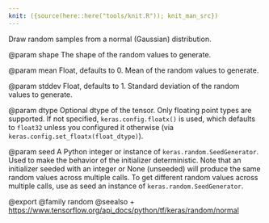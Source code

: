 ```yaml
---
knit: ({source(here::here("tools/knit.R")); knit_man_src})
---
```

Draw random samples from a normal (Gaussian) distribution.

@param shape
The shape of the random values to generate.

@param mean
Float, defaults to 0. Mean of the random values to generate.

@param stddev
Float, defaults to 1. Standard deviation of the random values
to generate.

@param dtype
Optional dtype of the tensor. Only floating point types are
supported. If not specified, `keras.config.floatx()` is used,
which defaults to `float32` unless you configured it otherwise (via
`keras.config.set_floatx(float_dtype)`).

@param seed
A Python integer or instance of
`keras.random.SeedGenerator`.
Used to make the behavior of the initializer
deterministic. Note that an initializer seeded with an integer
or None (unseeded) will produce the same random values
across multiple calls. To get different random values
across multiple calls, use as seed an instance
of `keras.random.SeedGenerator`.

@export
@family random
@seealso
+ <https://www.tensorflow.org/api_docs/python/tf/keras/random/normal>
